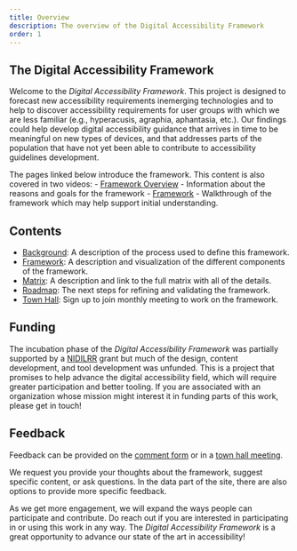 ```yaml
---
title: Overview
description: The overview of the Digital Accessibility Framework
order: 1
---
```


<Section>

# The Digital Accessibility Framework

Welcome to the _Digital Accessibility Framework_. This project is designed to forecast new accessibility requirements inemerging technologies and to help to discover accessibility requirements for user groups with which we are less familiar (e.g., hyperacusis, agraphia, aphantasia, etc.). Our findings could help develop digital accessibility guidance that arrives in time to be meaningful on new types of devices, and that addresses parts of the population that have not yet been able to contribute to accessibility guidelines development.

The pages linked below introduce the framework. This content is also covered in two videos:
	- [Framework Overview](https://youtu.be/0m2_u9E0Mtc) - Information about the reasons and goals for the framework 
	- [Framework](https://youtu.be/Wwtv7cKXFmY) - Walkthrough of the framework
which may help support initial understanding.

</Section>
<Section>

## Contents

* [Background](/daf/background/): A description of the process used to define this framework.
* [Framework](/daf/framework/): A description and visualization of the different components of the framework.
* [Matrix](/daf/matrix/): A description and link to the full matrix with all of the details.
* [Roadmap](/daf/roadmap/): The next steps for refining and validating the framework.
* [Town Hall](/daf/town-hall/): Sign up to join monthly meeting to work on the framework.

</Section>
<Section>

## Funding

The incubation phase of the _Digital Accessibility Framework_ was partially supported by a [NIDILRR](https://acl.gov/about-acl/about-national-institute-disability-independent-living-and-rehabilitation-research) grant but much of the design, content development, and tool development was unfunded. This is a project that promises to help advance the digital accessibility field, which will require greater participation and better tooling. If you are associated with an organization whose mission might interest it in funding parts of this work, please get in touch!

</Section>
<Section>

## Feedback

Feedback can be provided on the [comment form](https://docs.google.com/forms/d/e/1FAIpQLSe1VjhbdUUnh2BIBTfdVlU0AayQi-cM8Ors3ALU8OYohj8bOQ/viewform?usp=header) or in a [town hall meeting](https://accessiblecommunity.org/daf/town-hall/). 

We request you provide your thoughts about the framework, suggest specific content, or ask questions. In the data part of the site, there are also options to provide more specific feedback. 

As we get more engagement, we will expand the ways people can participate and contribute. Do reach out if you are interested in participating in or using this work in any way. The _Digital Accessibility Framework_ is a great opportunity to advance our state of the art in accessibility!

</Section>

